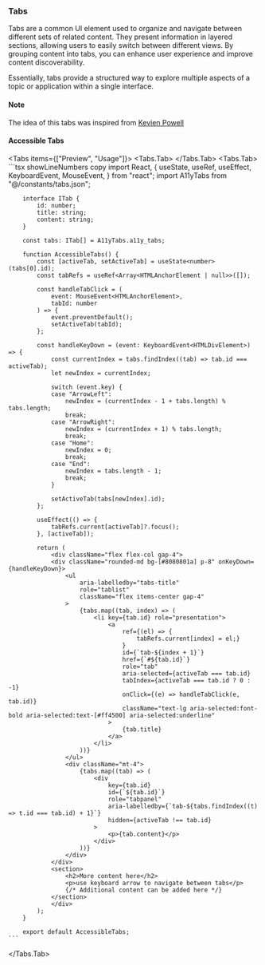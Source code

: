 
### Tabs

Tabs are a common UI element used to organize and navigate between different sets of related content. They present information in layered sections, allowing users to easily switch between different views. By grouping content into tabs, you can enhance user experience and improve content discoverability.

Essentially, tabs provide a structured way to explore multiple aspects of a topic or application within a single interface.

#### Note

The idea of this tabs was inspired from [Kevien Powell](https://www.youtube.com/@KevinPowell)

#### Accessible Tabs

<Tabs items={["Preview", "Usage"]}>
  <Tabs.Tab>
    <AccessibleTabs />
  </Tabs.Tab>
  <Tabs.Tab>
    ```tsx showLineNumbers copy
        import React, {
            useState,
            useRef,
            useEffect,
            KeyboardEvent,
            MouseEvent,
        } from "react";
        import A11yTabs from "@/constants/tabs.json";

        interface ITab {
            id: number;
            title: string;
            content: string;
        }

        const tabs: ITab[] = A11yTabs.a11y_tabs;

        function AccessibleTabs() {
            const [activeTab, setActiveTab] = useState<number>(tabs[0].id);
            const tabRefs = useRef<Array<HTMLAnchorElement | null>>([]);

            const handleTabClick = (
                event: MouseEvent<HTMLAnchorElement>,
                tabId: number
            ) => {
                event.preventDefault();
                setActiveTab(tabId);
            };

            const handleKeyDown = (event: KeyboardEvent<HTMLDivElement>) => {
                const currentIndex = tabs.findIndex((tab) => tab.id === activeTab);
                let newIndex = currentIndex;

                switch (event.key) {
                case "ArrowLeft":
                    newIndex = (currentIndex - 1 + tabs.length) % tabs.length;
                    break;
                case "ArrowRight":
                    newIndex = (currentIndex + 1) % tabs.length;
                    break;
                case "Home":
                    newIndex = 0;
                    break;
                case "End":
                    newIndex = tabs.length - 1;
                    break;
                }

                setActiveTab(tabs[newIndex].id);
            };

            useEffect(() => {
                tabRefs.current[activeTab]?.focus();
            }, [activeTab]);

            return (
                <div className="flex flex-col gap-4">
                <div className="rounded-md bg-[#8080801a] p-8" onKeyDown={handleKeyDown}>
                    <ul
                        aria-labelledby="tabs-title"
                        role="tablist"
                        className="flex items-center gap-4"
                    >
                        {tabs.map((tab, index) => (
                            <li key={tab.id} role="presentation">
                                <a
                                    ref={(el) => {
                                        tabRefs.current[index] = el;}
                                    }
                                    id={`tab-${index + 1}`}
                                    href={`#${tab.id}`}
                                    role="tab"
                                    aria-selected={activeTab === tab.id}
                                    tabIndex={activeTab === tab.id ? 0 : -1}
                                    onClick={(e) => handleTabClick(e, tab.id)}
                                    className="text-lg aria-selected:font-bold aria-selected:text-[#ff4500] aria-selected:underline"
                                >
                                    {tab.title}
                                </a>
                            </li>
                        ))}
                    </ul>
                    <div className="mt-4">
                        {tabs.map((tab) => (
                            <div
                                key={tab.id}
                                id={`${tab.id}`}
                                role="tabpanel"
                                aria-labelledby={`tab-${tabs.findIndex((t) => t.id === tab.id) + 1}`}
                                hidden={activeTab !== tab.id}
                            >
                                <p>{tab.content}</p>
                            </div>
                        ))}
                    </div>
                </div>
                <section>
                    <h2>More content here</h2>
                    <p>use keyboard arrow to navigate between tabs</p>
                    {/* Additional content can be added here */}
                </section>
                </div>
            );
        }

        export default AccessibleTabs;
    ```

  </Tabs.Tab>
</Tabs>
